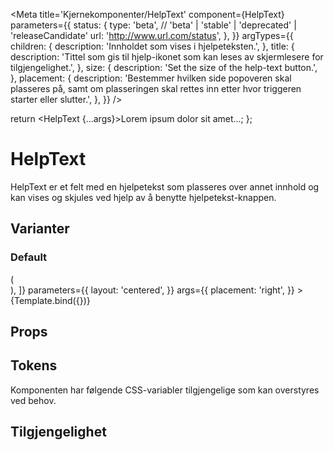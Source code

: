 

<Meta
  title='Kjernekomponenter/HelpText'
  component={HelpText}
  parameters={{
    status: {
      type: 'beta', // 'beta' | 'stable' | 'deprecated' | 'releaseCandidate'
      url: 'http://www.url.com/status',
    },
  }}
  argTypes={{
    children: {
      description: 'Innholdet som vises i hjelpeteksten.',
    },
    title: {
      description:
        'Tittel som gis til hjelp-ikonet som kan leses av skjermlesere for tilgjengelighet.',
    },
    size: {
      description: 'Set the size of the help-text button.',
    },
    placement: {
      description:
        'Bestemmer hvilken side popoveren skal plasseres på, samt om plasseringen skal rettes inn etter hvor triggeren starter eller slutter.',
    },
  }}
/>

  return <HelpText {...args}>Lorem ipsum dolor sit amet...</HelpText>;
};

# HelpText

<Information text='beta' />

HelpText er et felt med en hjelpetekst som plasseres over annet innhold og kan vises og skjules ved hjelp av å benytte hjelpetekst-knappen.

## Varianter

### Default

<Canvas>
  <Story
    name='HelpText'
    decorators={[
      (Story) => (
        <div style={{ margin: '3em' }}>
          <Story />
        </div>
      ),
    ]}
    parameters={{
      layout: 'centered',
    }}
    args={{
      placement: 'right',
    }}
  >
    {Template.bind({})}
  </Story>
</Canvas>

## Props

<ArgsTable story='HelpText' />

## Tokens

Komponenten har følgende CSS-variabler tilgjengelige som kan overstyres ved behov.

<TokensTable
  jsonKey='component.popover'
  componentName='popover'
/>

## Tilgjengelighet
